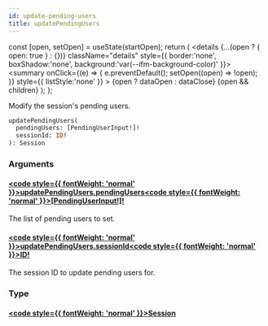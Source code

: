 ```yaml
---
id: update-pending-users
title: updatePendingUsers
---
```









  const [open, setOpen] = useState(startOpen);
  return (
    <details {...(open ? { open: true } : {})} className="details" style={{ border:'none', boxShadow:'none', background:'var(--ifm-background-color)' }}>
      <summary
        onClick={(e) => {
          e.preventDefault();
          setOpen((open) => !open);
        }}
        style={{ listStyle:'none' }}
      >
      {open ? dataOpen : dataClose}
      </summary>
      {open && children}
    </details>
  );
};








Modify the session's pending users.


```graphql
updatePendingUsers(
  pendingUsers: [PendingUserInput!]!
  sessionId: ID!
): Session
```




### Arguments

#### [<code style={{ fontWeight: 'normal' }}>updatePendingUsers.<b>pendingUsers</b></code>](#)<Bullet />[<code style={{ fontWeight: 'normal' }}><b>[PendingUserInput!]!</b></code>](/api/types/inputs/pending-user-input.mdx) <Badge class="badge badge--secondary badge--non_null" text="non-null"/> <Badge class="badge badge--secondary " text="input"/> 
The list of pending users to set.


#### [<code style={{ fontWeight: 'normal' }}>updatePendingUsers.<b>sessionId</b></code>](#)<Bullet />[<code style={{ fontWeight: 'normal' }}><b>ID!</b></code>](/api/types/scalars/id.mdx) <Badge class="badge badge--secondary badge--non_null" text="non-null"/> <Badge class="badge badge--secondary " text="scalar"/> 
The session ID to update pending users for.


### Type

#### [<code style={{ fontWeight: 'normal' }}><b>Session</b></code>](/api/types/objects/session.mdx) <Badge class="badge badge--secondary " text="object"/>